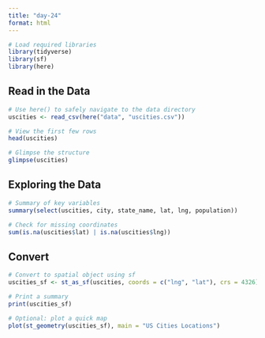 ```yaml
---
title: "day-24"
format: html
---
```


```r
# Load required libraries
library(tidyverse)
library(sf)
library(here)
```

## Read in the Data 
```r
# Use here() to safely navigate to the data directory
uscities <- read_csv(here("data", "uscities.csv"))

# View the first few rows
head(uscities)

# Glimpse the structure
glimpse(uscities)
```

## Exploring the Data
```r
# Summary of key variables
summary(select(uscities, city, state_name, lat, lng, population))

# Check for missing coordinates
sum(is.na(uscities$lat) | is.na(uscities$lng))
```

## Convert 
```r
# Convert to spatial object using sf
uscities_sf <- st_as_sf(uscities, coords = c("lng", "lat"), crs = 4326)

# Print a summary
print(uscities_sf)

# Optional: plot a quick map
plot(st_geometry(uscities_sf), main = "US Cities Locations")
```

